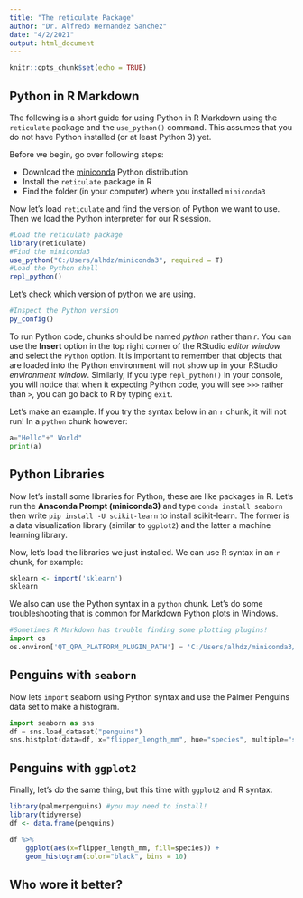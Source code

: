 ---
title: "The reticulate Package"
author: "Dr. Alfredo Hernandez Sanchez"
date: "4/2/2021"
output: html_document
---

```{r setup, include=FALSE}
knitr::opts_chunk$set(echo = TRUE)
```

## Python in R Markdown

The following is a short guide for using Python in R Markdown using the `reticulate` package and the `use_python()` command. This assumes that you do not have Python installed (or at least Python 3) yet.

Before we begin, go over following steps:

* Download the [miniconda](https://docs.conda.io/en/latest/miniconda.html) Python distribution
* Install the `reticulate` package in R
* Find the folder (in your computer) where you installed `miniconda3`

Now let's load `reticulate` and find the version of Python we want to use. Then we load the Python interpreter for our R session. 
```{r reticulate, message=FALSE, warning=FALSE, results="hide"}
#Load the reticulate package
library(reticulate)
#Find the miniconda3
use_python("C:/Users/alhdz/miniconda3", required = T)
#Load the Python shell
repl_python()
```
Let's check which version of python we are using. 
```{r}
#Inspect the Python version
py_config()
```
To run Python code, chunks should be named *python* rather than *r*. You can use the **Insert** option in the top right corner of the RStudio *editor window* and select the `Python` option. It is important to remember that objects that are loaded into the Python environment will not show up in your RStudio *environment window*. Similarly, if you type `repl_python()` in your console, you will notice that when it expecting Python code, you will see `>>>` rather than `>`, you can go back to R by typing `exit`.

Let's make an example. If you try the syntax below in an `r` chunk, it will not run! In a `python` chunk however:

```{python example1}
a="Hello"+" World"
print(a)
```
## Python Libraries
Now let's install some libraries for Python, these are like packages in R. Let's run the **Anaconda Prompt (miniconda3)** and type `conda install seaborn` then write `pip install -U scikit-learn` to install scikit-learn. The former is a data visualization library (similar to `ggplot2`) and the latter a machine learning library. 

Now, let's load the libraries we just installed. We can use R syntax in an `r` chunk, for example:
```{r}
sklearn <- import('sklearn')
sklearn
```
We also can use the Python syntax in a `python` chunk. Let's do some troubleshooting that is common for Markdown Python plots in Windows. 

```{python troubleshooting}
#Sometimes R Markdown has trouble finding some plotting plugins! 
import os
os.environ['QT_QPA_PLATFORM_PLUGIN_PATH'] = 'C:/Users/alhdz/miniconda3/Library/plugins/platforms'
```
## Penguins with `seaborn`
Now lets `import` seaborn using Python syntax and use the Palmer Penguins data set to make a histogram. 
```{python seaborn penguins}
import seaborn as sns
df = sns.load_dataset("penguins")
sns.histplot(data=df, x="flipper_length_mm", hue="species", multiple="stack")
```

## Penguins with `ggplot2`
Finally, let's do the same thing, but this time with `ggplot2` and R syntax. 
```{r, warning=FALSE, message=FALSE}
library(palmerpenguins) #you may need to install!
library(tidyverse)
df <- data.frame(penguins)

df %>% 
    ggplot(aes(x=flipper_length_mm, fill=species)) +
    geom_histogram(color="black", bins = 10)

```

## Who wore it better?



